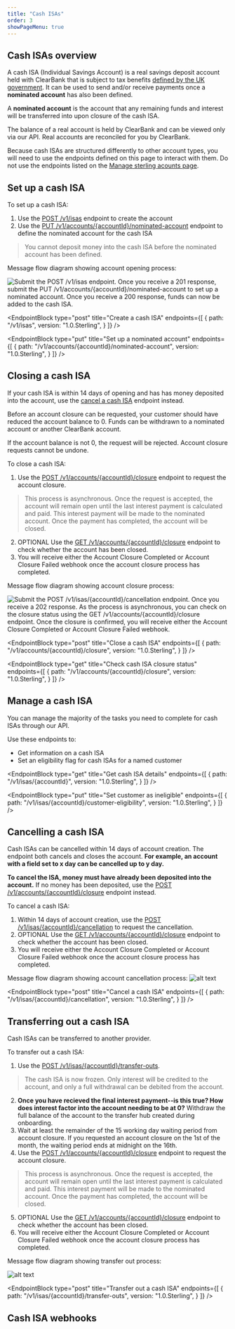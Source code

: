 ```yaml
---
title: "Cash ISAs"
order: 3
showPageMenu: true
---
```




## Cash ISAs overview

A cash ISA (Individual Savings Account) is a real savings deposit account held with ClearBank that is subject to tax benefits [defined by the UK government](https://www.gov.uk/individual-savings-accounts). It can be used to send and/or receive payments once a **nominated account** has also been defined.

<Callout colour="blue">
A <strong>nominated account</strong> is the account that any remaining funds and interest will be transferred into upon closure of the cash ISA.
</Callout>

The balance of a real account is held by ClearBank and can be viewed only via our API. Real accounts are reconciled for you by ClearBank.

Because cash ISAs are structured differently to other account types, you will need to use the endpoints defined on this page to interact with them. Do not use the endpoints listed on the [Manage sterling acounts page](./manage-accounts).

## Set up a cash ISA

To set up a cash ISA:

1. Use the [POST /v1/isas](#create-an-cash-isa) endpoint to create the account
2. Use the [PUT /v1/accounts/{accountId}/nominated-account](#set-up-a-nominated-account) endpoint to define the nominated account for the cash ISA
> You cannot deposit money into the cash ISA before the nominated account has been defined. 

Message flow diagram showing account opening process:

![Submit the POST /v1/isas endpoint. Once you receive a 201 response, submit the PUT /v1/accounts/{accountId}/nominated-account to set up a nominated account. Once you receive a 200 response, funds can now be added to the cash ISA.](/assets/images/cash-isa-open.svg)

<EndpointBlock
  type="post"
  title="Create a cash ISA"
  endpoints={[
    {
      path: "/v1/isas",
      version: "1.0.Sterling",
    }
  ]}
/>

<EndpointBlock
  type="put"
  title="Set up a nominated account"
  endpoints={[
    {
      path: "/v1/accounts/{accountId}/nominated-account",
      version: "1.0.Sterling",
    }
  ]}
/>

## Closing a cash ISA

If your cash ISA is within 14 days of opening and has has money deposited into the account, use the [cancel a cash ISA](cancel-a-cash-ISA) endpoint instead.

Before an account closure can be requested, your customer should have reduced the account balance to 0. Funds can be withdrawn to a nominated account or another ClearBank account.

If the account balance is not 0, the request will be rejected. Account closure requests cannot be undone.

To close a cash ISA:
1. Use the [POST /v1/accounts/{accountId}/closure](#close-a-cash-isa) endpoint to request the account closure. 
> This process is asynchronous. Once the request is accepted, the account will remain open until the last interest payment is calculated and paid. This interest payment will be made to the nominated account. Once the payment has completed, the account will be closed.
2. OPTIONAL Use the [GET /v1/accounts/{accountId}/closure](#check-cash-isa-closure-status) endpoint to check whether the account has been closed.
3. You will receive either the Account Closure Completed or Account Closure Failed webhook once the account closure process has completed.

Message flow diagram showing account closure process:

![Submit the POST /v1/isas/{accountId}/cancellation endpoint. Once you receive a 202 response. As the process is asynchronous, you can check on the closure status using the GET /v1/accounts/{accountId}/closure endpoint. Once the closure is confirmed, you will receive either the Account Closure Completed or Account Closure Failed webhook.](/assets/images/cash-isa-close.svg)

<EndpointBlock
  type="post"
  title="Close a cash ISA"
  endpoints={[
    {
      path: "/v1/accounts/{accountId}/closure",
      version: "1.0.Sterling",
    }
  ]}
/>

<EndpointBlock
  type="get"
  title="Check cash ISA closure status"
  endpoints={[
    {
      path: "/v1/accounts/{accountId}/closure",
      version: "1.0.Sterling",
    }
  ]}
/>

## Manage a cash ISA

You can manage the majority of the tasks you need to complete for cash ISAs through our API. 

Use these endpoints to:
- Get information on a cash ISA
- Set an eligibility flag for cash ISAs for a named customer

<EndpointBlock
  type="get"
  title="Get cash ISA details"
  endpoints={[
    {
      path: "/v1/isas/{accountId}",
      version: "1.0.Sterling",
    }
  ]}
/>

<EndpointBlock
  type="put"
  title="Set customer as ineligible"
  endpoints={[
    {
      path: "/v1/isas/{accountId}/customer-eligibility",
      version: "1.0.Sterling",
    }
  ]}
/>

## Cancelling a cash ISA

Cash ISAs can be cancelled within 14 days of account creation. The endpoint both cancels and closes the account. **For example, an account with a field set to x day can be cancelled up to y day.**

**To cancel the ISA, money must have already been deposited into the account.** If no money has been deposited, use the [POST /v1/accounts/{accountId}/closure](#close-a-cash-isa) endpoint instead.

To cancel a cash ISA:
1. Within 14 days of account creation, use the [POST /v1/isas/{accountId}/cancellation](#cancel-a-cash-isa) to request the cancellation.
2. OPTIONAL Use the [GET /v1/accounts/{accountId}/closure](#check-cash-isa-closure-status) endpoint to check whether the account has been closed.
3. You will receive either the Account Closure Completed or Account Closure Failed webhook once the account closure process has completed.

Message flow diagram showing account cancellation process:
![alt text](/assets/images/cash-isa-cancel.svg)

<EndpointBlock
  type="post"
  title="Cancel a cash ISA"
  endpoints={[
    {
      path: "/v1/isas/{accountId}/cancellation",
      version: "1.0.Sterling",
    }
  ]}
/>

## Transferring out a cash ISA

Cash ISAs can be transferred to another provider.

To transfer out a cash ISA:
1. Use the [POST /v1/isas/{accountId}/transfer-outs](#transfer-out-a-cash-ISA).
> The cash ISA is now frozen. Only interest will be credited to the account, and only a full withdrawal can be debited from the account.
2. **Once you have recieved the final interest payment--is this true? How does interest factor into the account needing to be at 0?** Withdraw the full balance of the account to the transfer hub created during onboarding.
3. Wait at least the remainder of the 15 working day waiting period from account closure. If you requested an account closure on the 1st of the month, the waiting period ends at midnight on the 16th.
4. Use the [POST /v1/accounts/{accountId}/closure](#close-a-cash-isa) endpoint to request the account closure.
> This process is asynchronous. Once the request is accepted, the account will remain open until the last interest payment is calculated and paid. This interest payment will be made to the nominated account. Once the payment has completed, the account will be closed.
5. OPTIONAL Use the [GET /v1/accounts/{accountId}/closure](#check-cash-isa-closure-status) endpoint to check whether the account has been closed.
6. You will receive either the Account Closure Completed or Account Closure Failed webhook once the account closure process has completed.

Message flow diagram showing transfer out process:

![alt text](/assets/images/cash-isa-transfer-out.svg)

<EndpointBlock
  type="post"
  title="Transfer out a cash ISA"
  endpoints={[
    {
      path: "/v1/isas/{accountId}/transfer-outs",
      version: "1.0.Sterling",
    }
  ]}
/>

## Cash ISA webhooks

<WebhookPlaceholder render='account-closure-completed-webhook-v1' />
<WebhookPlaceholder render='account-closure-failed-webhook-v1' />